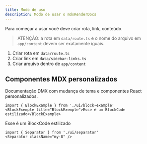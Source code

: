 ```yaml
---
title: Modo de uso
description: Modo de usar o mdxRenderDocs
---
```


Para começar a usar você deve criar rota, link, conteúdo.
> ATENÇÃO: a rota em `data/route.ts` e o nome do arquivo em `app/content` devem ser exatamente iguais.

1. Criar rota em `data/route.ts`
2. Criar link em `data/sidebar-links.ts`
3. Criar arquivo dentro de `app/content`



## Componentes MDX personalizados
<Separator className="mb-8" />

Documentação DMX com mudança de tema e componentes React personalizados.

```tsx
import { BlockExample } from './ui/block-example'
<BlockExemple title="BlockExemple">Esse é um BlockCode estilizado</BlockExample>
```

<BlockExample title="BlockExemple">Esse é um BlockCode estilizado</BlockExample>

<Separator className="my-8" />

```tsx
import { Separator } from './ui/separator'
<Separator className="my-8" />
```
<Separator className="my-8" />